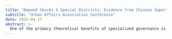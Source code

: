 ```yaml
---
title: "Demand Shocks & Special Districts: Evidence from Chinese Import Shocks"
subtitle: "Urban Affairs Association Conference"
date: 2025-04-17
abstract: >-
  One of the primary theoretical benefits of specialized governance is rapid response to changes in demand for public services. If demand increases quickly, special districts can be quickly formed to respond to such new demand. Theorectically, the reverse is also true, quickly softening demand should lead to district dissolutions. A second and related issue is the influence of boundary change entrepreneurs on the formation and dissolution of special districts. These entrepreneurs, typically developers or manufacturers, advocate for the creation (and against the dissolution) of districts that financially or otherwise benefit them. The identifcation of either is difficult leading to conflicting or confusing results in the literature. This research uses China's 2001 entry into the World Trade Organization (WTO) as a natural experiment to identify the influence of demand shocks and the relatively importance of boundary change entrepreneurs on the formation and dissolution of special districts. If these two factor are important in this process, those local areas more exposed to competition from Chinese manufactured goods should see greater changes in their special district landscape.
---
```

